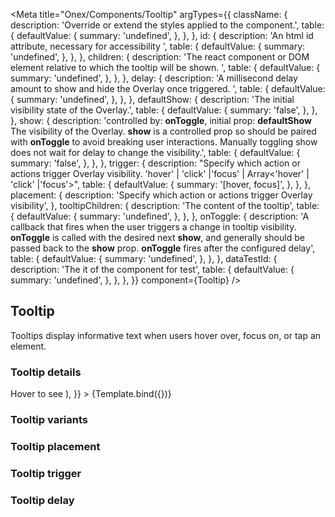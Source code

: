

<Meta
    title="Onex/Components/Tooltip"
    argTypes={{
        className: {
            description: 'Override or extend the styles applied to the component.',
            table: {
                defaultValue: {
                    summary: 'undefined',
                },
            },
        },
        id: {
            description: 'An html id attribute, necessary for accessibility ',
            table: {
                defaultValue: {
                    summary: 'undefined',
                },
            },
        },
        children: {
            description:
                'The react component or DOM element relative to which the tooltip will be shown. ',
            table: {
                defaultValue: {
                    summary: 'undefined',
                },
            },
        },
        delay: {
            description: 'A millisecond delay amount to show and hide the Overlay once triggered. ',
            table: {
                defaultValue: {
                    summary: 'undefined',
                },
            },
        },
        defaultShow: {
            description: 'The initial visibility state of the Overlay.',
            table: {
                defaultValue: {
                    summary: 'false',
                },
            },
        },
        show: {
            description:
                'controlled by: <b>onToggle</b>, initial prop: <b>defaultShow</b> The visibility of the Overlay. <b>show</b> is a controlled prop so should be paired with <b>onToggle</b> to avoid breaking user interactions. Manually toggling show does not wait for delay to change the visibility.',
            table: {
                defaultValue: {
                    summary: 'false',
                },
            },
        },
        trigger: {
            description:
                "Specify which action or actions trigger Overlay visibility. 'hover' | 'click' |'focus' | Array<'hover' | 'click' |'focus'>",
            table: {
                defaultValue: {
                    summary: '[hover, focus]',
                },
            },
        },
        placement: {
            description: 'Specify which action or actions trigger Overlay visibility',
        },
        tooltipChildren: {
            description: 'The content of the tooltip',
            table: {
                defaultValue: {
                    summary: 'undefined',
                },
            },
        },
        onToggle: {
            description:
                'A callback that fires when the user triggers a change in tooltip visibility. <b>onToggle</b> is called with the desired next <b>show</b>, and generally should be passed back to the <b>show</b> prop. <b>onToggle</b> fires after the configured delay',
            table: {
                defaultValue: {
                    summary: 'undefined',
                },
            },
        },
        dataTestId: {
            description: 'The it of the component for test',
            table: {
                defaultValue: {
                    summary: 'undefined',
                },
            },
        },
    }}
    component={Tooltip}
/>


## Tooltip

Tooltips display informative text when users hover over, focus on, or tap an element.

### Tooltip details

<Canvas>
    <Story
        name="Demo"
        args={{
            id: 'demo-tooltip',
            variant: 'default',
            tooltipChildren: 'demo tooltip',
            className: 'onex-demo-tooltip',
            delay: { show: 100, hide: 1000 },
            defaultShow: false,
            dataTestId: 'demo-tooltip-id',
            trigger: 'hover',
            children: (
                <Lozenge type="default" size="lg">
                    Hover to see
                </Lozenge>
            ),
        }}
    >
        {Template.bind({})}
    </Story>
</Canvas>

<ArgsTable story="Demo" />

### Tooltip variants

<Canvas>
    <Story id="onex-components-tooltip--default" />
    <Story id="onex-components-tooltip--success" />
    <Story id="onex-components-tooltip--warning" />
    <Story id="onex-components-tooltip--error" />
    <Story id="onex-components-tooltip--info" />
</Canvas>

### Tooltip placement

<Canvas>
    <div style={{ marginLeft: '-150px' }}>
        <Story id="onex-components-tooltip--left" />
    </div>
    <Story id="onex-components-tooltip--regular" />
    <div style={{ marginTop: '-50px' }}>
        <Story id="onex-components-tooltip--top" />
    </div>
    <Story id="onex-components-tooltip--right" />
    <Story id="onex-components-tooltip--bottom" />
</Canvas>

### Tooltip trigger

<Canvas>
    <Story id="onex-components-tooltip--hover" />
    <Story id="onex-components-tooltip--focus" />
    <Story id="onex-components-tooltip--click" />
</Canvas>

### Tooltip delay

<Canvas>
    <Story id="onex-components-tooltip--show-delay-1000-ms" />
    <Story id="onex-components-tooltip--hide-delay-2000-ms" />
</Canvas>
